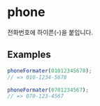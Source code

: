 
<Meta title="Utils/phone" />

# phone

전화번호에 하이픈(-)을 붙입니다.

## Examples

```ts
phoneFormater(01012345678);
// => 010-1234-5678

phoneFormater(0701234567);
// => 070-123-4567
```
